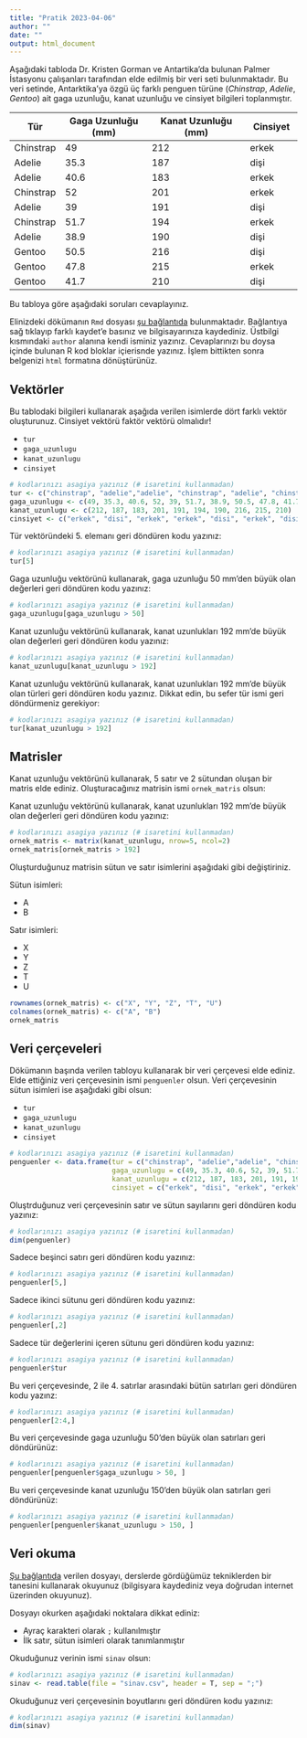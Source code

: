 ```yaml
---
title: "Pratik 2023-04-06"
author: ""
date: ""
output: html_document
---
```


Aşağıdaki tabloda  Dr. Kristen Gorman ve Antartika'da bulunan Palmer İstasyonu çalışanları tarafından elde edilmiş bir veri seti bulunmaktadır. Bu veri setinde, Antarktika'ya özgü üç farklı penguen türüne (*Chinstrap*, *Adelie*, *Gentoo*) ait gaga uzunluğu, kanat uzunluğu ve cinsiyet bilgileri toplanmıştır.

|   Tür      | Gaga Uzunluğu (mm)  |  Kanat Uzunluğu (mm)   |   Cinsiyet  |
|------------|---------------------|------------------------|-------------|
| Chinstrap  |        49           |        212             |     erkek   |
| Adelie     |        35.3         |        187             |     dişi    |  
| Adelie     |        40.6         |        183             |     erkek   |  
| Chinstrap  |        52           |        201             |     erkek   |  
| Adelie     |        39           |        191             |     dişi    |
| Chinstrap  |        51.7         |        194             |     erkek   |  
| Adelie     |        38.9         |        190             |     dişi    |
| Gentoo     |        50.5         |        216             |     dişi    |
| Gentoo     |        47.8         |        215             |     erkek   |   
| Gentoo     |        41.7         |        210             |     dişi    |

Bu tabloya göre aşağıdaki soruları cevaplayınız. 

Elinizdeki dökümanın `Rmd` dosyası [şu bağlantıda](https://raw.githubusercontent.com/emrahkirdok/ybva/main/04-pratikler/01-veri-analizi/02-pratik.Rmd) bulunmaktadır. Bağlantıya sağ tıklayıp farklı kaydet'e basınız ve bilgisayarınıza kaydediniz. Üstbilgi kısmındaki `author` alanına kendi isminiz yazınız. Cevaplarınızı bu doysa içinde bulunan R kod bloklar içierisnde yazınız. İşlem bittikten sonra belgenizi `html` formatına dönüştürünüz.

## Vektörler

Bu tablodaki bilgileri kullanarak aşağıda verilen isimlerde dört farklı vektör oluşturunuz. Cinsiyet vektörü faktör vektörü olmalıdır!

+ `tur`
+ `gaga_uzunlugu`
+ `kanat_uzunlugu`
+ `cinsiyet`

```r
# kodlarınızı asagiya yazınız (# isaretini kullanmadan)
tur <- c("chinstrap", "adelie","adelie", "chinstrap", "adelie", "chinstrap", "adelie", "gentoo", "gentoo", "gentoo")
gaga_uzunlugu <- c(49, 35.3, 40.6, 52, 39, 51.7, 38.9, 50.5, 47.8, 41.7)
kanat_uzunlugu <- c(212, 187, 183, 201, 191, 194, 190, 216, 215, 210)
cinsiyet <- c("erkek", "disi", "erkek", "erkek", "disi", "erkek", "disi", "disi", "erkek", "disi")
```

Tür vektöründeki 5. elemanı geri döndüren kodu yazınız:

```r
# kodlarınızı asagiya yazınız (# isaretini kullanmadan)
tur[5]
```

Gaga uzunluğu vektörünü kullanarak, gaga uzunluğu 50 mm'den büyük olan değerleri geri döndüren kodu yazınız:

```r
# kodlarınızı asagiya yazınız (# isaretini kullanmadan)
gaga_uzunlugu[gaga_uzunlugu > 50]
```

Kanat uzunluğu vektörünü kullanarak, kanat uzunlukları 192 mm'de büyük olan değerleri geri döndüren kodu yazınız:

```r
# kodlarınızı asagiya yazınız (# isaretini kullanmadan)
kanat_uzunlugu[kanat_uzunlugu > 192]
```

Kanat uzunluğu vektörünü kullanarak, kanat uzunlukları 192 mm'de büyük olan türleri geri döndüren kodu yazınız. Dikkat edin, bu sefer tür ismi geri döndürmeniz gerekiyor:

```r
# kodlarınızı asagiya yazınız (# isaretini kullanmadan)
tur[kanat_uzunlugu > 192]
```


## Matrisler

Kanat uzunluğu vektörünü kullanarak, 5 satır ve 2 sütundan oluşan bir matris elde ediniz. Oluşturacağınız matrisin ismi `ornek_matris` olsun:

Kanat uzunluğu vektörünü kullanarak, kanat uzunlukları 192 mm'de büyük olan değerleri geri döndüren kodu yazınız:

```r
# kodlarınızı asagiya yazınız (# isaretini kullanmadan)
ornek_matris <- matrix(kanat_uzunlugu, nrow=5, ncol=2)
ornek_matris[ornek_matris > 192]
```

Oluşturduğunuz matrisin sütun ve satır isimlerini aşağıdaki gibi değiştiriniz.

Sütun isimleri:

+ A
+ B

Satır isimleri:

+ X
+ Y
+ Z
+ T
+ U

```r
rownames(ornek_matris) <- c("X", "Y", "Z", "T", "U")
colnames(ornek_matris) <- c("A", "B")
ornek_matris
```

## Veri çerçeveleri

Dökümanın başında verilen tabloyu kullanarak bir veri çerçevesi elde ediniz. Elde ettiğiniz veri çerçevesinin ismi `penguenler` olsun. Veri çerçevesinin sütun isimleri ise aşağıdaki gibi olsun:

+ `tur`
+ `gaga_uzunlugu`
+ `kanat_uzunlugu`
+ `cinsiyet`

```r
# kodlarınızı asagiya yazınız (# isaretini kullanmadan)
penguenler <- data.frame(tur = c("chinstrap", "adelie","adelie", "chinstrap", "adelie", "chinstrap", "adelie", "gentoo", "gentoo", "gentoo"),
                         gaga_uzunlugu = c(49, 35.3, 40.6, 52, 39, 51.7, 38.9, 50.5, 47.8, 41.7),
                         kanat_uzunlugu = c(212, 187, 183, 201, 191, 194, 190, 216, 215, 210),
                         cinsiyet = c("erkek", "disi", "erkek", "erkek", "disi", "erkek", "disi", "disi", "erkek", "disi"))
```

Oluştrduğunuz veri çerçevesinin satır ve sütun sayılarını geri döndüren kodu yazınız:

```r
# kodlarınızı asagiya yazınız (# isaretini kullanmadan)
dim(penguenler)
```

Sadece beşinci satırı geri döndüren kodu yazınız:

```r
# kodlarınızı asagiya yazınız (# isaretini kullanmadan)
penguenler[5,]
```

Sadece ikinci sütunu geri döndüren kodu yazınız:

```r
# kodlarınızı asagiya yazınız (# isaretini kullanmadan)
penguenler[,2]
```

Sadece tür değerlerini içeren sütunu geri döndüren kodu yazınız:

```r
# kodlarınızı asagiya yazınız (# isaretini kullanmadan)
penguenler$tur
```

Bu veri çerçevesinde, 2 ile 4. satırlar arasındaki bütün satırları geri döndüren kodu yazınz:

```r
# kodlarınızı asagiya yazınız (# isaretini kullanmadan)
penguenler[2:4,]
```

Bu veri çerçevesinde gaga uzunluğu 50'den büyük olan satırları geri döndürünüz:

```r
# kodlarınızı asagiya yazınız (# isaretini kullanmadan)
penguenler[penguenler$gaga_uzunlugu > 50, ]
```

Bu veri çerçevesinde kanat uzunluğu 150'den büyük olan satırları geri döndürünüz:

```r
# kodlarınızı asagiya yazınız (# isaretini kullanmadan)
penguenler[penguenler$kanat_uzunlugu > 150, ]
```

## Veri okuma

[Şu bağlantıda](https://raw.githubusercontent.com/emrahkirdok/ybva/main/data/sinav.csv) verilen dosyayı, derslerde gördüğümüz tekniklerden bir tanesini kullanarak okuyunuz (bilgisyara kaydediniz veya doğrudan internet üzerinden okuyunuz).

Dosyayı okurken aşağıdaki noktalara dikkat ediniz:

+ Ayraç karakteri olarak `;` kullanılmıştır
+ İlk satır, sütun isimleri olarak tanımlanmıştır

Okuduğunuz verinin ismi `sinav` olsun:

```r
# kodlarınızı asagiya yazınız (# isaretini kullanmadan)
sinav <- read.table(file = "sinav.csv", header = T, sep = ";")
```

Okuduğunuz veri çerçevesinin boyutlarını geri döndüren kodu yazınız:

```r
# kodlarınızı asagiya yazınız (# isaretini kullanmadan)
dim(sinav)
```

